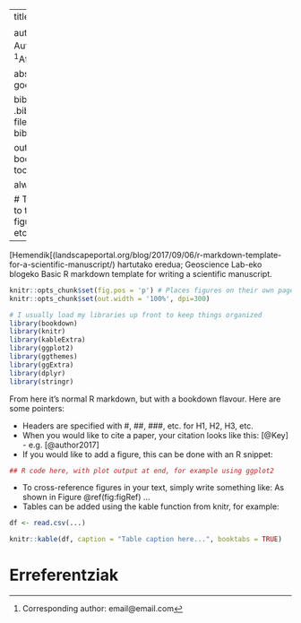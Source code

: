  
---
title: Your title here!

author: |
  | Author 1^[Corresponding author: email@email.com] $^1$, Author 2 $^1$, Author 3 $^2$
  | $^1$Affiliation1,  $^2$Affiliation2

abstract: |
  Your abstract goes here...

bibliography: Path to your .bib file
csl: Path to your .csl file #sets the style of your bibliography

output:
  bookdown::pdf_document2:
  toc: no
fig_caption: yes

always_allow_html: yes

# These are LaTex settings to take care of floating figures/tables, line spacing, etc
header-includes:
  - \usepackage{endfloat}    
  - \usepackage{setspace}\doublespacing
  - \usepackage{lineno}
  - \linenumbers
---

[Hemendik[(landscapeportal.org/blog/2017/09/06/r-markdown-template-for-a-scientific-manuscript/) hartutako eredua; Geoscience Lab-eko blogeko Basic R markdown template for writing a scientific manuscript.

```r
knitr::opts_chunk$set(fig.pos = 'p') # Places figures on their own pages
knitr::opts_chunk$set(out.width = '100%', dpi=300)

# I usually load my libraries up front to keep things organized
library(bookdown)
library(knitr)
library(kableExtra)
library(ggplot2)
library(ggthemes)
library(ggExtra)
library(dplyr)
library(stringr)

```

From here it's normal R markdown, but with a bookdown flavour. Here are some pointers:

+ Headers are specified with #, ##, ###, etc. for H1, H2, H3, etc.
+ When you would like to cite a paper, your citation looks like this: [@Key] - e.g. [@author2017]
+ If you would like to add a figure, this can be done with an R snippet:


```r
## R code here, with plot output at end, for example using ggplot2

```

+ To cross-reference figures in your text, simply write something like: As shown in Figure  \@ref(fig:figRef) ...
+ Tables can be added using the kable function from knitr, for example:

```r

df <- read.csv(...)

knitr::kable(df, caption = "Table caption here...", booktabs = TRUE)
```


# Erreferentziak
